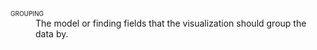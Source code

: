 [grouping]{.smallcaps}
: The model or finding fields that the visualization should group the data by. 
